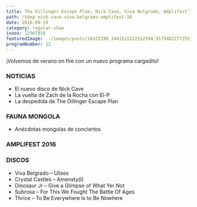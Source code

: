 ```yaml
---
title: The Dillinger Escape Plan, Nick Cave, Viva Belgrado, Amplifest’16
path: /tdep-nick-cave-viva-belgrado-amplifest-16
date: 2016-09-19
category: regular-show
ivoox: 12967918
featuredImage: ../images/posts/14322190_1441515222532594_9179402277255195559_n.jpg
programNumber: 12
---
```


¡Volvemos de verano on fire con un nuevo programa cargadito!

### **NOTICIAS**

- El nuevo disco de Nick Cave
- La vuelta de Zach de la Rocha con El-P
- La despedida de The Dillinger Escape Plan

### **FAUNA MONGOLA**

- Anécdotas mongolas de conciertos

### **AMPLIFEST 2016**

### **DISCOS**

- Viva Belgrado – Ulises
- Crystal Castles – Amensty(I)
- Dinosaur Jr – Give a Glimpse of What Yer Not
- Subrosa – For This We Fought The Battle Of Ages
- Thrice – To Be Everywhere Is to Be Nowhere

